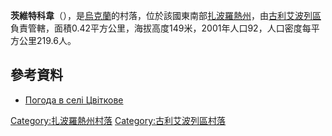 {{coord|47|42|7|N|36|7|43|E|scale:100000|display=title}}

'''茨維特科韋'''（{{lang-uk|Цвіткове}}），是[[烏克蘭|烏克蘭]]的村落，位於該國東南部[[扎波羅熱州|扎波羅熱州]]，由[[古利艾波列區|古利艾波列區]]負責管轄，面積0.42平方公里，海拔高度149米，2001年人口92，人口密度每平方公里219.6人。

==參考資料==
* [http://weather.in.ua/ua/zaporozhskaja/27657 Погода в селі Цвіткове] {{Wayback|url=http://weather.in.ua/ua/zaporozhskaja/27657 |date=20111220035805 }}

[[Category:扎波羅熱州村落|Category:扎波羅熱州村落]]
[[Category:古利艾波列區村落|Category:古利艾波列區村落]]


{{Zaporizhia-geo-stub}}
